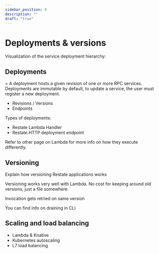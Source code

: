 ```yaml
---
sidebar_position: 9
description: ""
draft: "true"
---
```


# Deployments & versions

Visualization of the service deployment hierarchy:

## Deployments
= A deployment hosts a given revision of one or more RPC services.
Deployments are immutable by default, to update a service, the user must register a new deployment.

- Revisions / Versions
- Endpoints

Types of deployments:
- Restate Lambda Handler
- Restate HTTP deployment endpoint

Refer to other page on Lambda for more info on how they execute differently.

## Versioning
Explain how versioning Restate applications works

Versioning works very well with Lambda.
No cost for keeping around old versions, just a file somewhere.

Invocation gets retried on same version

You can find info on draining in CLI

## Scaling and load balancing
- Lambda & Knative
- Kubernetes autoscaling
- L7 load balancing

